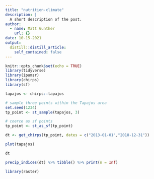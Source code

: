 ```yaml
---
title: "nutrition-climate"
description: |
  A short description of the post.
author:
  - name: Matt Gunther
    url: {}
date: 10-15-2021
output:
  distill::distill_article:
    self_contained: false
---
```



```r
knitr::opts_chunk$set(echo = TRUE)
library(tidyverse)
library(ipumsr)
library(chirps)
library(sf)
```


```r
tapajos <- chirps::tapajos

# sample three points within the Tapajos area
set.seed(1234)
tp_point <- st_sample(tapajos, 3)

# coerce as sf points
tp_point <- st_as_sf(tp_point)

dt <- get_chirps(tp_point, dates = c("2013-01-01","2018-12-31"))
```

```r
plot(tapajos)

dt

precip_indices(dt) %>% tibble() %>% print(n = Inf)
```

```r
library(raster)
```




